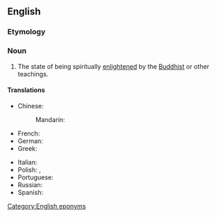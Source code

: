==English==

===Etymology===
{{suffix|Buddha|hood|lang=en}}

===Noun===
{{en-noun|-}}

# {{lb|zh|Buddhism}} The state of being spiritually [[enlightened]] by the [[Buddhist]] or other teachings.

====Translations====
{{trans-top|state of being enlightened by the Buddhist teachings}}
* Chinese:
*: Mandarin: {{t-needed|cmn}}
* French: {{t|fr|bouddhéité}}
* German: {{t-needed|de}}
* Greek: {{t|el|βουδότητα}}
{{trans-mid}}
* Italian: {{t|it|buddhità}}
* Polish: {{t|pl|stan buddy}}, {{t+|pl|oświecenie}}
* Portuguese: {{t-needed|pt}}
* Russian: {{t-needed|ru}}
* Spanish: {{t|es|budeidad}}
{{trans-bottom}}

[[Category:English eponyms]]